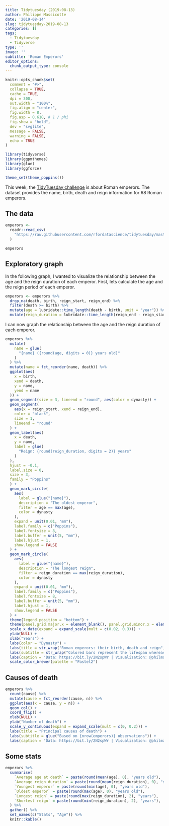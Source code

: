 ```yaml
---
title: Tidytuesday (2019-08-13)
author: Philippe Massicotte
date: '2019-08-14'
slug: tidytuesday-2019-08-13
categories: []
tags:
  - Tidytuesday
  - Tidyverse
type: ''
image: ''
subtitle: 'Roman Emperors'
editor_options:
  chunk_output_type: console
---
```


```r
knitr::opts_chunk$set(
  comment = "#>",
  collapse = TRUE,
  cache = TRUE,
  dpi = 300,
  out.width = "100%",
  fig.align = "center",
  fig.width = 8,
  fig.asp = 0.618, # 1 / phi
  fig.show = "hold",
  dev = "svglite",
  message = FALSE,
  warning = FALSE,
  echo = TRUE
)

library(tidyverse)
library(ggpmthemes)
library(glue)
library(ggforce)

theme_set(theme_poppins())
```

This week, the [TidyTuesday challenge](https://github.com/rfordatascience/tidytuesday/tree/master/data/2019/2019-08-13) is about Roman emperors. The dataset provides the name, birth, death and reign information for 68 Roman emperors.

## The data

```r
emperors <-
  readr::read_csv(
    "https://raw.githubusercontent.com/rfordatascience/tidytuesday/master/data/2019/2019-08-13/emperors.csv"
  )

emperors
```

## Exploratory graph

In the following graph, I wanted to visualize the relationship between the age and the reign duration of each emperor. First, lets calculate the age and the reign period of each emperor.

```r
emperors <- emperors %>%
  drop_na(death, birth, reign_start, reign_end) %>%
  filter(death >= birth) %>%
  mutate(age = lubridate::time_length(death - birth, unit = "year")) %>% 
  mutate(reign_duration = lubridate::time_length(reign_end - reign_start, unit = "year")) 
```

I can now graph the relationship between the age and the reign duration of each emperor.

```r
emperors %>% 
  mutate(
    name = glue(
      "{name} ({round(age, digits = 0)} years old)"
    )
  ) %>%
  mutate(name = fct_reorder(name, death)) %>%
  ggplot(aes(
    x = birth,
    xend = death,
    y = name,
    yend = name
  )) +
  geom_segment(size = 3, lineend = "round", aes(color = dynasty)) +
  geom_segment(
    aes(x = reign_start, xend = reign_end),
    color = "black",
    size = 1,
    lineend = "round"
  ) +
  geom_label(aes(
    x = death,
    y = name,
    label = glue(
      "Reign: {round(reign_duration, digits = 2)} years"
    )
  ),
  hjust = -0.1,
  label.size = 0,
  size = 3,
  family = "Poppins"
  ) +
  geom_mark_circle(
    aes(
      label = glue("{name}"),
      description = "The oldest emperor",
      filter = age == max(age),
      color = dynasty
    ),
    expand = unit(0.01, "mm"),
    label.family = c("Poppins"),
    label.fontsize = 8,
    label.buffer = unit(5, "mm"),
    label.hjust = 1, 
    show.legend = FALSE
  ) +
  geom_mark_circle(
    aes(
      label = glue("{name}"),
      description = "The longest reign",
      filter = reign_duration == max(reign_duration),
      color = dynasty
    ),
    expand = unit(0.01, "mm"),
    label.family = c("Poppins"),
    label.fontsize = 8,
    label.buffer = unit(5, "mm"),
    label.hjust = 1,
    show.legend = FALSE
  ) +
  theme(legend.position = "bottom") +
  theme(panel.grid.major.x = element_blank(), panel.grid.minor.x = element_blank()) +
  scale_x_date(expand = expand_scale(mult = c(0.02, 0.3))) +
  ylab(NULL) +
  xlab("Years") +
  labs(color = "Dynasty") +
  labs(title = str_wrap("Roman emperors: their birth, death and reign", 35)) +
  labs(subtitle = str_wrap("Colored bars represent the lifespan whereas the black bars the duration of the reign of each emperor", 60)) +
  labs(caption = "Data: https://bit.ly/2N2spWr | Visualization: @philmassicotte") +
  scale_color_brewer(palette = "Pastel2")
```

## Causes of death

```r
emperors %>% 
  count(cause) %>% 
  mutate(cause = fct_reorder(cause, n)) %>% 
  ggplot(aes(x = cause, y = n)) +
  geom_col() +
  coord_flip() +
  xlab(NULL) +
  ylab("Number of death") +
  scale_y_continuous(expand = expand_scale(mult = c(0, 0.2))) +
  labs(title = "Principal causes of death") +
  labs(subtitle = glue("Based on {nrow(emperors)} observations")) +
  labs(caption = "Data: https://bit.ly/2N2spWr | Visualization: @philmassicotte")
```

## Some stats

```r
emperors %>%
  summarise(
    `Average age at death` = paste(round(mean(age), 0), "years old"),
    `Average reign duration` = paste(round(mean(reign_duration), 0), "years old"),
    `Youngest emperor` = paste(round(min(age), 0), "years old"),
    `Oldest emperor` = paste(round(max(age), 0), "years old"),
    `Longest reign` = paste(round(max(reign_duration), 2), "years"),
    `Shortest reign` = paste(round(min(reign_duration), 2), "years"),
  ) %>%
  gather() %>% 
  set_names(c("Stats", "Age")) %>% 
  knitr::kable()
```

